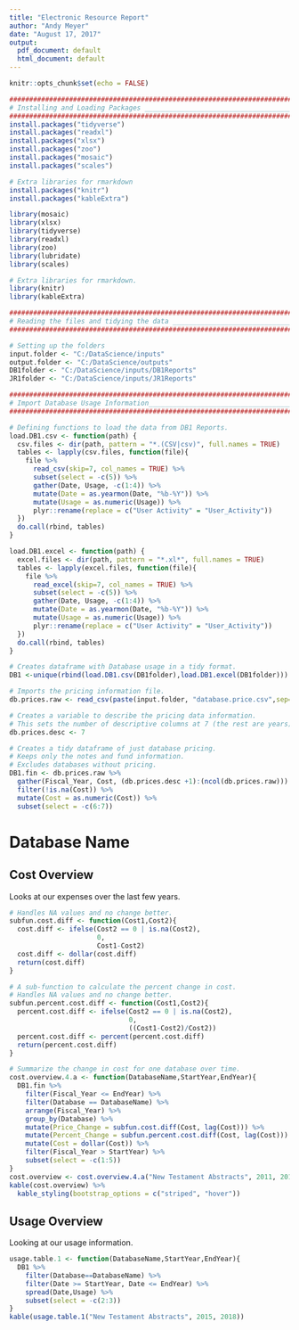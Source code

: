 ```yaml
---
title: "Electronic Resource Report"
author: "Andy Meyer"
date: "August 17, 2017"
output:
  pdf_document: default
  html_document: default
---
```


```r
knitr::opts_chunk$set(echo = FALSE)
```

```r
###############################################################################
# Installing and Loading Packages _____________________________________________
###############################################################################
install.packages("tidyverse")
install.packages("readxl")
install.packages("xlsx")
install.packages("zoo")
install.packages("mosaic")
install.packages("scales")

# Extra libraries for rmarkdown
install.packages("knitr")
install.packages("kableExtra")

```

```r
library(mosaic)
library(xlsx)
library(tidyverse)
library(readxl)
library(zoo)
library(lubridate)
library(scales)

# Extra libraries for rmarkdown.
library(knitr)
library(kableExtra)


```

```r
###############################################################################
# Reading the files and tidying the data ______________________________________
###############################################################################

# Setting up the folders
input.folder <- "C:/DataScience/inputs"
output.folder <- "C:/DataScience/outputs"
DB1folder <- "C:/DataScience/inputs/DB1Reports"
JR1folder <- "C:/DataScience/inputs/JR1Reports"
```

```r
###############################################################################
# Import Database Usage Information____________________________________________
###############################################################################

# Defining functions to load the data from DB1 Reports.
load.DB1.csv <- function(path) { 
  csv.files <- dir(path, pattern = "*.(CSV|csv)", full.names = TRUE)
  tables <- lapply(csv.files, function(file){
    file %>%
      read_csv(skip=7, col_names = TRUE) %>%
      subset(select = -c(5)) %>%
      gather(Date, Usage, -c(1:4)) %>%
      mutate(Date = as.yearmon(Date, "%b-%Y")) %>%
      mutate(Usage = as.numeric(Usage)) %>%
      plyr::rename(replace = c("User Activity" = "User_Activity"))
  })
  do.call(rbind, tables)
}

load.DB1.excel <- function(path) { 
  excel.files <- dir(path, pattern = "*.xl*", full.names = TRUE)
  tables <- lapply(excel.files, function(file){
    file %>%
      read_excel(skip=7, col_names = TRUE) %>%
      subset(select = -c(5)) %>%
      gather(Date, Usage, -c(1:4)) %>%
      mutate(Date = as.yearmon(Date, "%b-%Y")) %>%
      mutate(Usage = as.numeric(Usage)) %>%
      plyr::rename(replace = c("User Activity" = "User_Activity"))
  })
  do.call(rbind, tables)
}

# Creates dataframe with Database usage in a tidy format.
DB1 <-unique(rbind(load.DB1.csv(DB1folder),load.DB1.excel(DB1folder)))
```

```r
# Imports the pricing information file.
db.prices.raw <- read_csv(paste(input.folder, "database.price.csv",sep="/"),col_names = TRUE)

# Creates a variable to describe the pricing data information. 
# This sets the number of descriptive columns at 7 (the rest are years)
db.prices.desc <- 7

# Creates a tidy dataframe of just database pricing.
# Keeps only the notes and fund information.
# Excludes databases without pricing.
DB1.fin <- db.prices.raw %>%
  gather(Fiscal_Year, Cost, (db.prices.desc +1):(ncol(db.prices.raw))) %>%
  filter(!is.na(Cost)) %>%
  mutate(Cost = as.numeric(Cost)) %>%
  subset(select = -c(6:7))
```


# Database Name

## Cost Overview
Looks at our expenses over the last few years.
```r
# Handles NA values and no change better.
subfun.cost.diff <- function(Cost1,Cost2){
  cost.diff <- ifelse(Cost2 == 0 | is.na(Cost2),
                      0,
                      Cost1-Cost2)
  cost.diff <- dollar(cost.diff)
  return(cost.diff)
}

# A sub-function to calculate the percent change in cost.
# Handles NA values and no change better.
subfun.percent.cost.diff <- function(Cost1,Cost2){
  percent.cost.diff <- ifelse(Cost2 == 0 | is.na(Cost2),
                              0,
                              ((Cost1-Cost2)/Cost2))
  percent.cost.diff <- percent(percent.cost.diff)
  return(percent.cost.diff)
}
```


```r
# Summarize the change in cost for one database over time.
cost.overview.4.a <- function(DatabaseName,StartYear,EndYear){
  DB1.fin %>%
    filter(Fiscal_Year <= EndYear) %>%
    filter(Database == DatabaseName) %>%
    arrange(Fiscal_Year) %>%
    group_by(Database) %>%
    mutate(Price_Change = subfun.cost.diff(Cost, lag(Cost))) %>%
    mutate(Percent_Change = subfun.percent.cost.diff(Cost, lag(Cost))) %>%
    mutate(Cost = dollar(Cost)) %>%
    filter(Fiscal_Year > StartYear) %>%
    subset(select = -c(1:5))
}
cost.overview <- cost.overview.4.a("New Testament Abstracts", 2011, 2018)
kable(cost.overview) %>%
  kable_styling(bootstrap_options = c("striped", "hover"))
```



## Usage Overview
Looking at our usage information.
```r

usage.table.1 <- function(DatabaseName,StartYear,EndYear){
  DB1 %>%
    filter(Database==DatabaseName) %>%
    filter(Date >= StartYear, Date <= EndYear) %>%
    spread(Date,Usage) %>%
    subset(select = -c(2:3))
}
kable(usage.table.1("New Testament Abstracts", 2015, 2018))
```

